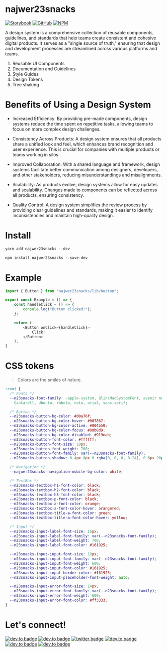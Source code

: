 
<Meta title="Doc" />

# najwer23snacks

[![Storybook](https://img.shields.io/badge/-Storybook-FF4785?style=for-the-badge&logo=storybook&logoColor=white)](https://najwer23.github.io/najwer23snacks) [![GitHub](https://img.shields.io/badge/github-%23121011.svg?style=for-the-badge&logo=github&logoColor=white)](https://github.com/najwer23/najwer23snacks) [![NPM](https://img.shields.io/badge/NPM-%23CB3837.svg?style=for-the-badge&logo=npm&logoColor=white)](https://www.npmjs.com/search?q=najwer23snacks)

A design system is a comprehensive collection of reusable components, guidelines, and standards that help teams create consistent and cohesive digital products. It serves as a "single source of truth," ensuring that design and development processes are streamlined across various platforms and teams.

1. Reusable UI Components
2. Documentation and Guidelines
3. Style Guides
4. Design Tokens
5. Tree shaking

# Benefits of Using a Design System

- Increased Efficiency: By providing pre-made components, design systems reduce the time spent on repetitive tasks, allowing teams to focus on more complex design challenges.

- Consistency Across Products: A design system ensures that all products share a unified look and feel, which enhances brand recognition and user experience. This is crucial for companies with multiple products or teams working in silos.

- Improved Collaboration: With a shared language and framework, design systems facilitate better communication among designers, developers, and other stakeholders, reducing misunderstandings and misalignments.

- Scalability: As products evolve, design systems allow for easy updates and scalability. Changes made to components can be reflected across all products, ensuring consistency.

- Quality Control: A design system simplifies the review process by providing clear guidelines and standards, making it easier to identify inconsistencies and maintain high-quality design.

# Install

```js
yarn add najwer23snacks --dev
```

```js
npm install najwer23snacks --save-dev
```

# Example

```typescript
import { Button } from "najwer23snacks/lib/button";

export const Example = () => {
    const handleClick = () => {
        console.log("Button clicked!");
    };

    return (
        <Button onClick={handleClick}>
            Click!
        </Button>
    );
}
```

# CSS tokens

> Colors are the smiles of nature.

```css
:root {
  /* Fonts */
  --n23snacks-font-family: -apple-system, BlinkMacSystemFont, avenir next, avenir, segoe ui, helvetica neue, helvetica,
    Cantarell, Ubuntu, roboto, noto, arial, sans-serif;

  /* Button */
  --n23snacks-button-bg-color: #00a76f;
  --n23snacks-button-bg-color-hover: #007867;
  --n23snacks-button-bg-color-active: #004b50;
  --n23snacks-button-bg-color-focus: #00b8d9;
  --n23snacks-button-bg-color-disabled: #919eab;
  --n23snacks-button-font-color: #ffffff;
  --n23snacks-button-font-size: 18px;
  --n23snacks-button-font-weight: 700;
  --n23snacks-button-font-family: var(--n23snacks-font-family);
  --n23snacks-button-shadow: 0 4px 8px 0 rgba(0, 0, 0, 0.24), 0 6px 20px 0 rgba(0, 0, 0, 0.19);

  /* Navigation */
  --najwer23snacks-navigation-mobile-bg-color: white;

  /* TextBox */
  --n23snacks-textbox-h1-font-color: black;
  --n23snacks-textbox-h2-font-color: black;
  --n23snacks-textbox-h3-font-color: black;
  --n23snacks-textbox-p-font-color: black;
  --n23snacks-textbox-a-font-color: orange;
  --n23snacks-textbox-a-font-color-hover: orangered;
  --n23snacks-textbox-title-a-font-color: green;
  --n23snacks-textbox-title-a-font-color-hover: yellow;

  /* Input */
  --n23snacks-input-label-font-size: 16px;
  --n23snacks-input-label-font-family: var(--n23snacks-font-family);
  --n23snacks-input-label-font-weight: 700;
  --n23snacks-input-label-font-color: #161925;

  --n23snacks-input-input-font-size: 18px;
  --n23snacks-input-input-font-family: var(--n23snacks-font-family);
  --n23snacks-input-input-font-weight: 600;
  --n23snacks-input-input-font-color: #161925;
  --n23snacks-input-input-border-color: #161925;
  --n23snacks-input-input-placeholder-font-weight: auto;

  --n23snacks-input-error-font-size: 14px;
  --n23snacks-input-error-font-family: var(--n23snacks-font-family);
  --n23snacks-input-error-font-weight: 600;
  --n23snacks-input-error-font-color: #ff3333;
}
```

# Let's connect!

[![dev.to badge](https://img.shields.io/badge/-Portfolio-%239F2B68?style=flat&logo=GoogleChrome&logoColor=white)](https://najwer23.github.io/)
[![dev.to badge](https://img.shields.io/badge/-Résumé-%23017745?style=flat&logo=AdobeAcrobatReader&logoColor=white)](https://najwer23.github.io/resume/)
[![twitter badge](https://img.shields.io/badge/-najwer23-%231FA1F1?style=flat&logo=x&logoColor=white)](https://twitter.com/najwer23)
[![dev.to badge](https://img.shields.io/badge/-najwer23-%230177B5?style=flat&logo=linkedin)](https://www.linkedin.com/in/najwer23)
[![dev.to badge](https://img.shields.io/badge/-najwer23-%23ffffff?style=flat&logo=Leetcode)](https://leetcode.com/najwer23/)
[![dev.to badge](https://img.shields.io/badge/-najwer23-%23cb3837?style=flat&logo=Npm)](https://www.npmjs.com/~najwer23)
